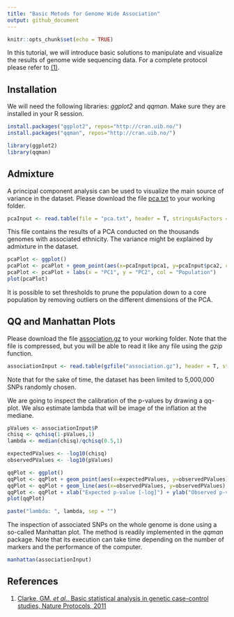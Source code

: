 ```yaml
---
title: "Basic Metods for Genome Wide Association"
output: github_document
---
```


```r
knitr::opts_chunk$set(echo = TRUE)
```

In this tutorial, we will introduce basic solutions to manipulate and visualize the results of genome wide sequencing data. For a complete protocol please refer to [(1)](#references).

## Installation

We will need the following libraries: _ggplot2_ and _qqman_. Make sure they are installed in your R session.

```r
install.packages("ggplot2", repos="http://cran.uib.no/")
install.packages("qqman", repos="http://cran.uib.no/")
```


```r
library(ggplot2)
library(qqman)
```


## Admixture

A principal component analysis can be used to visualize the main source of variance in the dataset. Please download the file [pca.txt](https://github.com/mvaudel/tutorials/blob/master/Genome_Association/pca.txt) to your working folder.

```r
pcaInput <- read.table(file = "pca.txt", header = T, stringsAsFactors = F)
```

This file contains the results of a PCA conducted on the thousands genomes with associated ethnicity. The variance might be explained by admixture in the dataset. 

```r
pcaPlot <- ggplot()
pcaPlot <- pcaPlot + geom_point(aes(x=pcaInput$pca1, y=pcaInput$pca2, col = pcaInput$population), alpha = 0.5)
pcaPlot <- pcaPlot + labs(x = "PC1", y = "PC2", col = "Population")
plot(pcaPlot)
```

It is possible to set thresholds to prune the population down to a core population by removing outliers on the different dimensions of the PCA.


## QQ and Manhattan Plots

Please download the file [association.gz](https://github.com/mvaudel/tutorials/blob/master/Genome_Association/association.gz) to your working folder. Note that the file is compressed, but you will be able to read it like any file using the _gzip_ function.

```r
associationInput <- read.table(gzfile("association.gz"), header = T, stringsAsFactors = F)
```

Note that for the sake of time, the dataset has been limited to 5,000,000 SNPs randomly chosen.

We are going to inspect the calibration of the p-values by drawing a qq-plot. We also estimate lambda that will be image of the inflation at the mediane.

```r
pValues <- associationInput$P
chisq <- qchisq(1-pValues,1)
lambda <- median(chisq)/qchisq(0.5,1)

expectedPValues <- -log10(chisq)
observedPValues <- -log10(pValues)

qqPlot <- ggplot()
qqPlot <- qqPlot + geom_point(aes(x=expectedPValues, y=observedPValues), size = 1, col = "blue")
qqPlot <- qqPlot + geom_line(aes(x=observedPValues, y=observedPValues), size = 1, alpha = 0.5, linetype = "dotted")
qqPlot <- qqPlot + xlab("Expected p-value [-log]") + ylab("Observed p-value [-log]")
plot(qqPlot)

paste("lambda: ", lambda, sep = "")
```

The inspection of associated SNPs on the whole genome is done using a so-called Manhattan plot. The method is readily implemented in the _qqman_ package. Note that its execution can take time depending on the number of markers and the performance of the computer.

```r
manhattan(associationInput)
```


## References

(1) [Clarke, GM. _et al._, Basic statistical analysis in genetic case-control studies, Nature Protocols, 2011](https://www.ncbi.nlm.nih.gov/pubmed/21293453)

